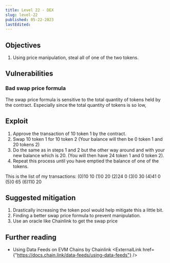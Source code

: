 ```yaml
---
title: Level 22 - DEX
slug: level-22
published: 05-22-2023
lastEdited:
---
```


## Objectives

1. Using price manipulation, steal all of one of the two tokens.

## Vulnerabilities

### Bad swap price formula

The swap price formula is sensitive to the total quantity of tokens held by the contract. Especially since the total
quantity of tokens is so low,

## Exploit

1. Approve the transaction of 10 token 1 by the contract.
2. Swap 10 token 1 for 10 token 2 (Your balance will then be 0 token 1 and 20 tokens 2)
3. Do the same as in steps 1 and 2 but the other way around and with your new balance which is 20. (You will then have
   24 token 1 and 0 token 2).
4. Repeat this process until you have emptied the balance of one of the tokens.

This is the list of my transactions:
(0)10 10
(1)0 20
(2)24 0
(3)0 30
(4)41 0
(5)0 65
(6)110 20

## Suggested mitigation

1. Drastically increasing the token pool would help mitigate this a little bit.
2. Finding a better swap price formula to prevent manipulation.
3. Use an oracle like Chainlink to get the swap price

## Further reading

- Using Data Feeds on EVM Chains by Chainlink <ExternalLink href={"https://docs.chain.link/data-feeds/using-data-feeds"} />
